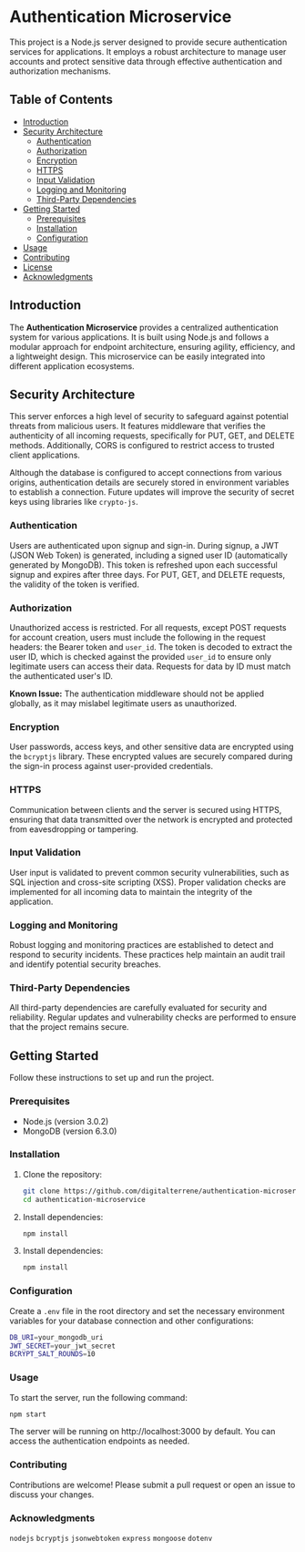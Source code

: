 # Authentication Microservice

This project is a Node.js server designed to provide secure authentication services for applications. It employs a robust architecture to manage user accounts and protect sensitive data through effective authentication and authorization mechanisms.

## Table of Contents

- [Introduction](#introduction)
- [Security Architecture](#security-architecture)
  - [Authentication](#authentication)
  - [Authorization](#authorization)
  - [Encryption](#encryption)
  - [HTTPS](#https)
  - [Input Validation](#input-validation)
  - [Logging and Monitoring](#logging-and-monitoring)
  - [Third-Party Dependencies](#third-party-dependencies)
- [Getting Started](#getting-started)
  - [Prerequisites](#prerequisites)
  - [Installation](#installation)
  - [Configuration](#configuration)
- [Usage](#usage)
- [Contributing](#contributing)
- [License](#license)
- [Acknowledgments](#acknowledgments)

## Introduction

The **Authentication Microservice** provides a centralized authentication system for various applications. It is built using Node.js and follows a modular approach for endpoint architecture, ensuring agility, efficiency, and a lightweight design. This microservice can be easily integrated into different application ecosystems.

## Security Architecture

This server enforces a high level of security to safeguard against potential threats from malicious users. It features middleware that verifies the authenticity of all incoming requests, specifically for PUT, GET, and DELETE methods. Additionally, CORS is configured to restrict access to trusted client applications.

Although the database is configured to accept connections from various origins, authentication details are securely stored in environment variables to establish a connection. Future updates will improve the security of secret keys using libraries like `crypto-js`.

### Authentication

Users are authenticated upon signup and sign-in. During signup, a JWT (JSON Web Token) is generated, including a signed user ID (automatically generated by MongoDB). This token is refreshed upon each successful signup and expires after three days. For PUT, GET, and DELETE requests, the validity of the token is verified.

### Authorization

Unauthorized access is restricted. For all requests, except POST requests for account creation, users must include the following in the request headers: the Bearer token and `user_id`. The token is decoded to extract the user ID, which is checked against the provided `user_id` to ensure only legitimate users can access their data. Requests for data by ID must match the authenticated user's ID.

**Known Issue:** The authentication middleware should not be applied globally, as it may mislabel legitimate users as unauthorized.

### Encryption

User passwords, access keys, and other sensitive data are encrypted using the `bcryptjs` library. These encrypted values are securely compared during the sign-in process against user-provided credentials.

### HTTPS

Communication between clients and the server is secured using HTTPS, ensuring that data transmitted over the network is encrypted and protected from eavesdropping or tampering.

### Input Validation

User input is validated to prevent common security vulnerabilities, such as SQL injection and cross-site scripting (XSS). Proper validation checks are implemented for all incoming data to maintain the integrity of the application.

### Logging and Monitoring

Robust logging and monitoring practices are established to detect and respond to security incidents. These practices help maintain an audit trail and identify potential security breaches.

### Third-Party Dependencies

All third-party dependencies are carefully evaluated for security and reliability. Regular updates and vulnerability checks are performed to ensure that the project remains secure.

## Getting Started

Follow these instructions to set up and run the project.

### Prerequisites

- Node.js (version 3.0.2)
- MongoDB (version 6.3.0)

### Installation

1. Clone the repository:

   ```bash
   git clone https://github.com/digitalterrene/authentication-microservice.git
   cd authentication-microservice
   ```

2. Install dependencies:

   ```bash
   npm install
   ```

3. Install dependencies:
   ```bash
   npm install
   ```

### Configuration

Create a `.env` file in the root directory and set the necessary environment variables for your database connection and other configurations:

```bash
DB_URI=your_mongodb_uri
JWT_SECRET=your_jwt_secret
BCRYPT_SALT_ROUNDS=10
```

### Usage

To start the server, run the following command:

```bash
npm start
```

The server will be running on http://localhost:3000 by default. You can access the authentication endpoints as needed.

### Contributing

Contributions are welcome! Please submit a pull request or open an issue to discuss your changes.

### Acknowledgments

`nodejs`
`bcryptjs`
`jsonwebtoken`
`express`
`mongoose`
`dotenv`
